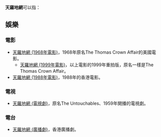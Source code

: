'''天羅地網'''可以指：

==娛樂==
===電影===
* [[天羅地網_(1968年電影)|天羅地網 (1968年電影)]]，1968年原名The Thomas Crown Affair的美國電影。
** [[天羅地網_(1999年電影)|天羅地網 (1999年電影)]]，以上電影的1999年重拍版，原名一樣是The Thomas Crown Affair。
* [[天羅地網_(1988年電影)|天羅地網 (1988年電影)]]，1988年的香港電影。

===電視===
* [[天羅地網_(電視劇)|天羅地網 (電視劇)]]，原名The Untouchables、1959年開播的電視劇。

===電台===
* [[天羅地網_(廣播劇)|天羅地網 (廣播劇)]]，香港廣播劇。

{{disambig}}